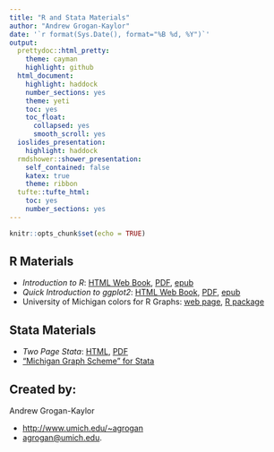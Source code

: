 ```yaml
---
title: "R and Stata Materials"
author: "Andrew Grogan-Kaylor"
date: '`r format(Sys.Date(), format="%B %d, %Y")`'
output: 
  prettydoc::html_pretty:
    theme: cayman
    highlight: github
  html_document: 
    highlight: haddock
    number_sections: yes
    theme: yeti
    toc: yes
    toc_float:
      collapsed: yes
      smooth_scroll: yes    
  ioslides_presentation: 
    highlight: haddock
  rmdshower::shower_presentation:
    self_contained: false
    katex: true
    theme: ribbon
  tufte::tufte_html: 
    toc: yes
    number_sections: yes
---
```


```r

knitr::opts_chunk$set(echo = TRUE)

```

## R Materials

* *Introduction to R*: [HTML Web Book](http://www-personal.umich.edu/~agrogan/R/background.html), [PDF](http://www-personal.umich.edu/~agrogan/R/introduction-to-R.pdf), [epub](http://www-personal.umich.edu/~agrogan/R/introduction-to-R.epub)
* *Quick Introduction to ggplot2*: [HTML Web Book](http://www-personal.umich.edu/~agrogan/quick-intro-ggplot2/ggplot-in-3-easy-steps-maybe-2-easy-steps.html),  [PDF](http://www-personal.umich.edu/~agrogan/quick-intro-ggplot2/quick-intro-to-ggplot2.pdf), [epub](http://www-personal.umich.edu/~agrogan/quick-intro-ggplot2/quick-intro-to-ggplot2.epub)
* University of Michigan colors for R Graphs: [web page](http://www-personal.umich.edu/~agrogan/R/Michigan_Colors.html), [R package](https://github.com/agrogan1/michigancolors/blob/master/README.md)

## Stata Materials

* *Two Page Stata*: [HTML](http://www-personal.umich.edu/~agrogan/stata/TwoPageStata.html), [PDF](http://www-personal.umich.edu/~agrogan/stata/TwoPageStata.pdf)
* ["Michigan Graph Scheme" for Stata](https://agroganweb.wordpress.com/michigan-graph-scheme-for-stata/)

## Created by:

Andrew Grogan-Kaylor

* [http://www.umich.edu/~agrogan](http://www.umich.edu/~agrogan) 
* [agrogan@umich.edu](agrogan@umich.edu).  


